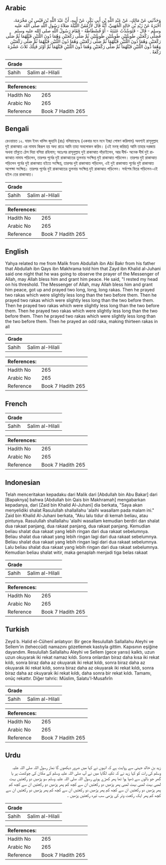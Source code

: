 ## Arabic


<div dir="rtl" lang="ar" style={{fontSize:'larger',backgroundColor:'#f8f9fa',padding:20}}>
وَحَدَّثَنِي عَنْ مَالِكٍ، عَنْ عَبْدِ اللَّهِ بْنِ أَبِي بَكْرٍ، عَنْ أَبِيهِ، أَنَّ عَبْدَ اللَّهِ بْنَ قَيْسِ بْنِ مَخْرَمَةَ، أَخْبَرَهُ عَنْ زَيْدِ بْنِ خَالِدٍ الْجُهَنِيِّ، أَنَّهُ قَالَ لأَرْمُقَنَّ اللَّيْلَةَ صَلاَةَ رَسُولِ اللَّهِ صلى الله عليه وسلم - قَالَ - فَتَوَسَّدْتُ عَتَبَتَهُ - أَوْ فُسْطَاطَهُ - فَقَامَ رَسُولُ اللَّهِ صلى الله عليه وسلم فَصَلَّى رَكْعَتَيْنِ طَوِيلَتَيْنِ طَوِيلَتَيْنِ طَوِيلَتَيْنِ ثُمَّ صَلَّى رَكْعَتَيْنِ وَهُمَا دُونَ اللَّتَيْنِ قَبْلَهُمَا ثُمَّ صَلَّى رَكْعَتَيْنِ وَهُمَا دُونَ اللَّتَيْنِ قَبْلَهُمَا ثُمَّ صَلَّى رَكْعَتَيْنِ وَهُمَا دُونَ اللَّتَيْنِ قَبْلَهُمَا ثُمَّ صَلَّى رَكْعَتَيْنِ وَهُمَا دُونَ اللَّتَيْنِ قَبْلَهُمَا ثُمَّ صَلَّى رَكْعَتَيْنِ وَهُمَا دُونَ اللَّتَيْنِ قَبْلَهُمَا ثُمَّ أَوْتَرَ فَتِلْكَ ثَلاَثَ عَشْرَةَ رَكْعَةً ‏.‏
</div>
<div style={{backgroundColor:'#f8f9fa',padding:20, marginBottom: 10}}><table> <thead> <tr> <th>Grade</th> <th></th> </tr> </thead> <tbody> <tr><td>Sahih</td><td>Salim al-Hilali</td></tr></tbody></table><table> <thead> <tr> <th>References:</th> <th></th> </tr> </thead> <tbody><tr><td>Hadith No</td><td>265</td></tr><tr><td>Arabic No</td><td>265</td></tr><tr><td>Reference</td><td>Book 7 Hadith 265</td></tr></tbody></table></div>

## Bengali


<div dir="ltr" lang="bn" style={{fontSize:'larger',backgroundColor:'#f8f9fa',padding:20}}>
রেওয়ায়ত ১২. যায়দ ইবন খালিদ জুহানি (রাঃ) বলিয়াছেনঃ (একবার মনে মনে ইচ্ছা পোষণ করিলাম) অবশ্যই রাসূলুল্লাহ দুই রাকাআত এর নামায কিরূপ হয় অদ্য রাত্রে আমি তাহা অবলোকন করিব। (এই মনস্থ করিয়া) আমি তাহার দরজায় অথবা তাঁবুতে ঠেস দিয়া বসিয়া রহিলাম; অতঃপর রাসূলুল্লাহ দুই রাকাআত দাঁড়াইলেন, আর দীর্ঘ- অনেক দীর্ঘ দুই রাকাআত নামায পড়িলেন, তারপর পূর্বের দুই রাকাআতের তুলনায় সংক্ষিপ্ত দুই রাকাআত পড়িলেন। তারপর দুই রাকাআত পড়িলেন পূর্বের দুই রাকাআত হইতে সংক্ষিপ্ত, তারপর দুই রাকাআত পড়িলেন, এই দুই রাকাআত পূর্বের দুই রাকাআত অপেক্ষা সংক্ষিপ্ত। তারপর পূর্বের দুই রাকাআতের তুলনায় সংক্ষিপ্ত দুই রাকাআত পড়িলেন। সর্বশেষ বিতর পড়িলেন-এই হইল তের রাকাআত।
</div>
<div style={{backgroundColor:'#f8f9fa',padding:20, marginBottom: 10}}><table> <thead> <tr> <th>Grade</th> <th></th> </tr> </thead> <tbody> <tr><td>Sahih</td><td>Salim al-Hilali</td></tr></tbody></table><table> <thead> <tr> <th>References:</th> <th></th> </tr> </thead> <tbody><tr><td>Hadith No</td><td>265</td></tr><tr><td>Arabic No</td><td>265</td></tr><tr><td>Reference</td><td>Book 7 Hadith 265</td></tr></tbody></table></div>

## English


<div dir="ltr" lang="en" style={{fontSize:'larger',backgroundColor:'#f8f9fa',padding:20}}>
Yahya related to me from Malik from Abdullah ibn Abi Bakr from his father that Abdullah ibn Qays ibn Makhrama told him that Zayd ibn Khalid al-Juhani said one night that he was going to observe the prayer of the Messenger of Allah, may Allah bless him and grant him peace. He said, "I rested my head on his threshold. The Messenger of Allah, may Allah bless him and grant him peace, got up and prayed two long, long, long rakas. Then he prayed two rakas which were slightly less long than the two before them. Then he prayed two rakas which were slightly less long than the two before them. Then he prayed two rakas which were slightly less long than the two before them. Then he prayed two rakas which were slightly less long than the two before them. Then he prayed two rakas which were slightly less long than the two before them. Then he prayed an odd raka, making thirteen rakas in all
</div>
<div style={{backgroundColor:'#f8f9fa',padding:20, marginBottom: 10}}><table> <thead> <tr> <th>Grade</th> <th></th> </tr> </thead> <tbody> <tr><td>Sahih</td><td>Salim al-Hilali</td></tr></tbody></table><table> <thead> <tr> <th>References:</th> <th></th> </tr> </thead> <tbody><tr><td>Hadith No</td><td>265</td></tr><tr><td>Arabic No</td><td>265</td></tr><tr><td>Reference</td><td>Book 7 Hadith 265</td></tr></tbody></table></div>

## French


<div dir="ltr" lang="fr" style={{fontSize:'larger',backgroundColor:'#f8f9fa',padding:20}}>

</div>
<div style={{backgroundColor:'#f8f9fa',padding:20, marginBottom: 10}}><table> <thead> <tr> <th>Grade</th> <th></th> </tr> </thead> <tbody> <tr><td>Sahih</td><td>Salim al-Hilali</td></tr></tbody></table><table> <thead> <tr> <th>References:</th> <th></th> </tr> </thead> <tbody><tr><td>Hadith No</td><td>265</td></tr><tr><td>Arabic No</td><td>265</td></tr><tr><td>Reference</td><td>Book 7 Hadith 265</td></tr></tbody></table></div>

## Indonesian


<div dir="ltr" lang="id" style={{fontSize:'larger',backgroundColor:'#f8f9fa',padding:20}}>
Telah menceritakan kepadaku dari Malik dari [Abdullah bin Abu Bakar] dari [Bapaknya] bahwa [Abdullah bin Qais bin Makhramah] mengabarkan kepadanya, dari [Zaid bin Khalid Al-Juhani] dia berkata, "Saya akan menyelidiki shalat Rasulullah shallallahu 'alaihi wasallam pada malam ini." Zaid bin Khalid Al-Juhani berkata, "Aku lalu tidur di kemah beliau, atau pintunya. Rasulullah shallallahu 'alaihi wasallam kemudian berdiri dan shalat dua rakaat panjang, dua rakaat panjang, dua rakaat panjang. Kemudian beliau shalat dua rakaat yang lebih ringan dari dua rakaat sebelumnya. Beliau shalat dua rakaat yang lebih ringan lagi dari dua rakaat sebelumnya. Beliau shalat dua rakaat yang lebih ringan lagi dari dua rakaat sebelumnya. Lalu beliau shalat dua rakaat yang lebih ringan dari dua rakaat sebelumnya. Kemudian beliau shalat witir, maka genaplah menjadi tiga belas rakaat
</div>
<div style={{backgroundColor:'#f8f9fa',padding:20, marginBottom: 10}}><table> <thead> <tr> <th>Grade</th> <th></th> </tr> </thead> <tbody> <tr><td>Sahih</td><td>Salim al-Hilali</td></tr></tbody></table><table> <thead> <tr> <th>References:</th> <th></th> </tr> </thead> <tbody><tr><td>Hadith No</td><td>265</td></tr><tr><td>Arabic No</td><td>265</td></tr><tr><td>Reference</td><td>Book 7 Hadith 265</td></tr></tbody></table></div>

## Turkish


<div dir="ltr" lang="tr" style={{fontSize:'larger',backgroundColor:'#f8f9fa',padding:20}}>
Zeyd b. Halid el-Cühenî anlatıyor: Bir gece Resulullah Sallallahu Aleyhi ve Sellem'in (teheccüd) namazını gözetlemek kastıyla gittim. Kapısı­nın eşiğine dayandım. Resulullah Sallallahu Aleyhi ve Sellem (gece yarısı) kalktı, uzun uzun okuyarak iki rekat namaz kıldı. Sonra onlardan biraz daha kısa iki rekat kıldı, sonra biraz daha az okuyarak iki rekat kıldı, sonra biraz daha az okuyarak iki rekat kıldı, sonra biraz daha az okuyarak iki rekat kıldı, sonra biraz daha az okuyarak iki rekat kıldı, daha sonra bir rekat kıldı. Tamamı, onüç rekattır. Diğer tahric: Müslim, Salatu'l-Musafırîn
</div>
<div style={{backgroundColor:'#f8f9fa',padding:20, marginBottom: 10}}><table> <thead> <tr> <th>Grade</th> <th></th> </tr> </thead> <tbody> <tr><td>Sahih</td><td>Salim al-Hilali</td></tr></tbody></table><table> <thead> <tr> <th>References:</th> <th></th> </tr> </thead> <tbody><tr><td>Hadith No</td><td>265</td></tr><tr><td>Arabic No</td><td>265</td></tr><tr><td>Reference</td><td>Book 7 Hadith 265</td></tr></tbody></table></div>

## Urdu


<div dir="rtl" lang="ur" style={{fontSize:'larger',backgroundColor:'#f8f9fa',padding:20}}>
زید بن خالد جہنی سے روایت ہے کہ انہوں نے کہا میں ضرور دیکھوں گا نماز رسول اللہ صلی اللہ علیہ وسلم کی رات کو کہا زید نے کہ تکیہ لگایا میں نے آپ صلی اللہ علیہ وسلم کے مکان کی چوکھٹ پر یا گھر جو بالوں سے ڈھپا ہوا تھا پھر کھڑے ہوئے رسول اللہ صلی اللہ علیہ وسلم سو پڑھیں دو رکعتیں بہت لمبی بہت لمبی بہت لمبی پھر پڑھیں دو رکعتیں ان سے کچھ کم پھر پڑھیں دو رکعتیں ان سے کچھ کم پھر پڑھیں دو رکعتیں ان سے کچھ کم پھر پڑھیں دو رکعتیں ان سے کچھ کم پھر پڑھیں دو رکعتیں ان سے کچھ کم پھر ایک رکعت وتر کی پڑھی سب تیرہ رکعتیں پڑھیں ۔
</div>
<div style={{backgroundColor:'#f8f9fa',padding:20, marginBottom: 10}}><table> <thead> <tr> <th>Grade</th> <th></th> </tr> </thead> <tbody> <tr><td>Sahih</td><td>Salim al-Hilali</td></tr></tbody></table><table> <thead> <tr> <th>References:</th> <th></th> </tr> </thead> <tbody><tr><td>Hadith No</td><td>265</td></tr><tr><td>Arabic No</td><td>265</td></tr><tr><td>Reference</td><td>Book 7 Hadith 265</td></tr></tbody></table></div>